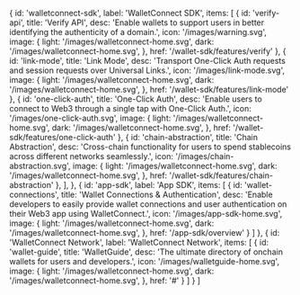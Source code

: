   {
    id: 'walletconnect-sdk',
    label: 'WalletConnect SDK',
    items: [
      {
        id: 'verify-api',
        title: 'Verify API',
        desc: 'Enable wallets to support users in better identifying the authenticity of a domain.',
        icon: '/images/warning.svg',
        image: {
          light: '/images/walletconnect-home.svg',
          dark: '/images/walletconnect-home.svg',
        },
        href: '/wallet-sdk/features/verify'
      },
      {
        id: 'link-mode',
        title: 'Link Mode',
        desc: 'Transport One-Click Auth requests and session requests over Universal Links.',
        icon: '/images/link-mode.svg',
        image: {
           light: '/images/walletconnect-home.svg',
           dark: '/images/walletconnect-home.svg',
        },
        href: '/wallet-sdk/features/link-mode'
      },
      {
        id: 'one-click-auth',
        title: 'One-Click Auth',
        desc: 'Enable users to connect to Web3 through a single tap with One-Click Auth.',
        icon: '/images/one-click-auth.svg',
        image: {
           light: '/images/walletconnect-home.svg',
           dark: '/images/walletconnect-home.svg',
        },
        href: '/wallet-sdk/features/one-click-auth'
      },
      {
        id: 'chain-abstraction',
        title: 'Chain Abstraction',
        desc: 'Cross-chain functionality for users to spend stablecoins across different networks seamlessly.',
        icon: '/images/chain-abstraction.svg',
        image: {
           light: '/images/walletconnect-home.svg',
           dark: '/images/walletconnect-home.svg',
        },
        href: '/wallet-sdk/features/chain-abstraction'
      },
    ],
  },
  {
    id: 'app-sdk', label: 'App SDK', items: [
      {
        id: 'wallet-connections',
        title: 'Wallet Connections & Authentication',
        desc: 'Enable developers to easily provide wallet connections and user authentication on their Web3 app using WalletConnect.',
        icon: '/images/app-sdk-home.svg',
        image: {
           light: '/images/walletconnect-home.svg',
           dark: '/images/walletconnect-home.svg',
        },
        href: '/app-sdk/overview'
      }
    ]
  },
  {
    id: 'WalletConnect Network', label: 'WalletConnect Network', items: [
      {
        id: 'wallet-guide',
        title: 'WalletGuide',
        desc: 'The ultimate directory of onchain wallets for users and developers.',
        icon: '/images/walletguide-home.svg',
        image: {
           light: '/images/walletconnect-home.svg',
           dark: '/images/walletconnect-home.svg',
        },
        href: '#'
      }
    ]
  }
]
